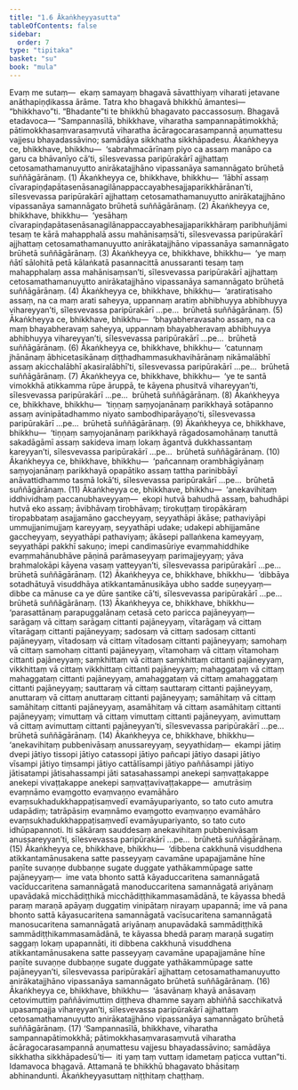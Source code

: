 ```yaml
---
title: "1.6 Ākaṅkheyyasutta"
tableOfContents: false
sidebar:
  order: 7
type: "tipitaka"
basket: "su"
book: "mula"
---
```



<DynamicBreadcrumb />

<Division number="64" book="mula">

<Paragraph number="153" book="mula">
Evaṃ me sutaṃ—  ekaṃ samayaṃ bhagavā sāvatthiyaṃ viharati jetavane anāthapiṇḍikassa ārāme. Tatra kho bhagavā bhikkhū āmantesi—  “bhikkhavo”ti. “Bhadante”ti te bhikkhū bhagavato paccassosuṃ. Bhagavā etadavoca—
</Paragraph>

<Paragraph number="154" book="mula">
“Sampannasīlā, bhikkhave, viharatha sampannapātimokkhā; pātimokkhasaṃvarasaṃvutā viharatha ācāragocarasampannā aṇumattesu vajjesu bhayadassāvino; samādāya sikkhatha sikkhāpadesu.
</Paragraph>

</Division>
<Division number="65" book="mula">

<Paragraph number="155" book="mula">
Ākaṅkheyya ce, bhikkhave, bhikkhu—  ‘sabrahmacārīnaṃ piyo ca assaṃ manāpo ca garu ca bhāvanīyo cā’ti, sīlesvevassa paripūrakārī ajjhattaṃ cetosamathamanuyutto anirākatajjhāno vipassanāya samannāgato brūhetā suññāgārānaṃ. (1)
</Paragraph>

<Paragraph number="156" book="mula">
Ākaṅkheyya ce, bhikkhave, bhikkhu—  ‘lābhī assaṃ cīvarapiṇḍapātasenāsanagilānappaccayabhesajjaparikkhārānan’ti, sīlesvevassa paripūrakārī ajjhattaṃ cetosamathamanuyutto anirākatajjhāno vipassanāya samannāgato brūhetā suññāgārānaṃ. (2)
</Paragraph>

<Paragraph number="157" book="mula">
Ākaṅkheyya ce, bhikkhave, bhikkhu—  ‘yesāhaṃ cīvarapiṇḍapātasenāsanagilānappaccayabhesajjaparikkhāraṃ paribhuñjāmi tesaṃ te kārā mahapphalā assu mahānisaṃsā’ti, sīlesvevassa paripūrakārī ajjhattaṃ cetosamathamanuyutto anirākatajjhāno vipassanāya samannāgato brūhetā suññāgārānaṃ. (3)
</Paragraph>

<Paragraph number="158" book="mula">
Ākaṅkheyya ce, bhikkhave, bhikkhu—  ‘ye maṃ ñātī sālohitā petā kālaṅkatā pasannacittā anussaranti tesaṃ taṃ mahapphalaṃ assa mahānisaṃsan’ti, sīlesvevassa paripūrakārī ajjhattaṃ cetosamathamanuyutto anirākatajjhāno vipassanāya samannāgato brūhetā suññāgārānaṃ. (4)
</Paragraph>

</Division>
<Division number="66" book="mula">

<Paragraph number="159" book="mula">
Ākaṅkheyya ce, bhikkhave, bhikkhu—  ‘aratiratisaho assaṃ, na ca maṃ arati saheyya, uppannaṃ aratiṃ abhibhuyya abhibhuyya vihareyyan’ti, sīlesvevassa paripūrakārī …pe…  brūhetā suññāgārānaṃ. (5)
</Paragraph>

<Paragraph number="160" book="mula">
Ākaṅkheyya ce, bhikkhave, bhikkhu—  ‘bhayabheravasaho assaṃ, na ca maṃ bhayabheravaṃ saheyya, uppannaṃ bhayabheravaṃ abhibhuyya abhibhuyya vihareyyan’ti, sīlesvevassa paripūrakārī …pe…  brūhetā suññāgārānaṃ. (6)
</Paragraph>

<Paragraph number="161" book="mula">
Ākaṅkheyya ce, bhikkhave, bhikkhu—  ‘catunnaṃ jhānānaṃ ābhicetasikānaṃ diṭṭhadhammasukhavihārānaṃ nikāmalābhī assaṃ akicchalābhī akasiralābhī’ti, sīlesvevassa paripūrakārī …pe…  brūhetā suññāgārānaṃ. (7)
</Paragraph>

<Paragraph number="162" book="mula">
Ākaṅkheyya ce, bhikkhave, bhikkhu—  ‘ye te santā vimokkhā atikkamma rūpe āruppā, te kāyena phusitvā vihareyyan’ti, sīlesvevassa paripūrakārī …pe…  brūhetā suññāgārānaṃ. (8)
</Paragraph>

</Division>
<Division number="67" book="mula">

<Paragraph number="163" book="mula">
Ākaṅkheyya ce, bhikkhave, bhikkhu—  ‘tiṇṇaṃ saṃyojanānaṃ parikkhayā sotāpanno assaṃ avinipātadhammo niyato sambodhiparāyaṇo’ti, sīlesvevassa paripūrakārī …pe…  brūhetā suññāgārānaṃ. (9)
</Paragraph>

<Paragraph number="164" book="mula">
Ākaṅkheyya ce, bhikkhave, bhikkhu—  ‘tiṇṇaṃ saṃyojanānaṃ parikkhayā rāgadosamohānaṃ tanuttā sakadāgāmī assaṃ sakideva imaṃ lokaṃ āgantvā dukkhassantaṃ kareyyan’ti, sīlesvevassa paripūrakārī …pe…  brūhetā suññāgārānaṃ. (10)
</Paragraph>

<Paragraph number="165" book="mula">
Ākaṅkheyya ce, bhikkhave, bhikkhu—  ‘pañcannaṃ orambhāgiyānaṃ saṃyojanānaṃ parikkhayā opapātiko assaṃ tattha parinibbāyī anāvattidhammo tasmā lokā’ti, sīlesvevassa paripūrakārī …pe…  brūhetā suññāgārānaṃ. (11)
</Paragraph>

</Division>
<Division number="68" book="mula">

<Paragraph number="166" book="mula">
Ākaṅkheyya ce, bhikkhave, bhikkhu—  ‘anekavihitaṃ iddhividhaṃ paccanubhaveyyaṃ—  ekopi hutvā bahudhā assaṃ, bahudhāpi hutvā eko assaṃ; āvibhāvaṃ tirobhāvaṃ; tirokuṭṭaṃ tiropākāraṃ tiropabbataṃ asajjamāno gaccheyyaṃ, seyyathāpi ākāse; pathaviyāpi ummujjanimujjaṃ kareyyaṃ, seyyathāpi udake; udakepi abhijjamāne gaccheyyaṃ, seyyathāpi pathaviyaṃ; ākāsepi pallaṅkena kameyyaṃ, seyyathāpi pakkhī sakuṇo; imepi candimasūriye evaṃmahiddhike evaṃmahānubhāve pāṇinā parāmaseyyaṃ parimajjeyyaṃ; yāva brahmalokāpi kāyena vasaṃ vatteyyan’ti, sīlesvevassa paripūrakārī …pe…  brūhetā suññāgārānaṃ. (12)
</Paragraph>

<Paragraph number="167" book="mula">
Ākaṅkheyya ce, bhikkhave, bhikkhu—  ‘dibbāya sotadhātuyā visuddhāya atikkantamānusikāya ubho sadde suṇeyyaṃ—  dibbe ca mānuse ca ye dūre santike cā’ti, sīlesvevassa paripūrakārī …pe…  brūhetā suññāgārānaṃ. (13)
</Paragraph>

<Paragraph number="168" book="mula">
Ākaṅkheyya ce, bhikkhave, bhikkhu—  ‘parasattānaṃ parapuggalānaṃ cetasā ceto paricca pajāneyyaṃ—  sarāgaṃ vā cittaṃ sarāgaṃ cittanti pajāneyyaṃ, vītarāgaṃ vā cittaṃ vītarāgaṃ cittanti pajāneyyaṃ; sadosaṃ vā cittaṃ sadosaṃ cittanti pajāneyyaṃ, vītadosaṃ vā cittaṃ vītadosaṃ cittanti pajāneyyaṃ; samohaṃ vā cittaṃ samohaṃ cittanti pajāneyyaṃ, vītamohaṃ vā cittaṃ vītamohaṃ cittanti pajāneyyaṃ; saṃkhittaṃ vā cittaṃ saṃkhittaṃ cittanti pajāneyyaṃ, vikkhittaṃ vā cittaṃ vikkhittaṃ cittanti pajāneyyaṃ; mahaggataṃ vā cittaṃ mahaggataṃ cittanti pajāneyyaṃ, amahaggataṃ vā cittaṃ amahaggataṃ cittanti pajāneyyaṃ; sauttaraṃ vā cittaṃ sauttaraṃ cittanti pajāneyyaṃ, anuttaraṃ vā cittaṃ anuttaraṃ cittanti pajāneyyaṃ; samāhitaṃ vā cittaṃ samāhitaṃ cittanti pajāneyyaṃ, asamāhitaṃ vā cittaṃ asamāhitaṃ cittanti pajāneyyaṃ; vimuttaṃ vā cittaṃ vimuttaṃ cittanti pajāneyyaṃ, avimuttaṃ vā cittaṃ avimuttaṃ cittanti pajāneyyan’ti, sīlesvevassa paripūrakārī …pe…  brūhetā suññāgārānaṃ. (14)
</Paragraph>

<Paragraph number="169" book="mula">
Ākaṅkheyya ce, bhikkhave, bhikkhu—  ‘anekavihitaṃ pubbenivāsaṃ anussareyyaṃ, seyyathidaṃ—  ekampi jātiṃ dvepi jātiyo tissopi jātiyo catassopi jātiyo pañcapi jātiyo dasapi jātiyo vīsampi jātiyo tiṃsampi jātiyo cattālīsampi jātiyo paññāsampi jātiyo jātisatampi jātisahassampi jāti satasahassampi anekepi saṃvaṭṭakappe anekepi vivaṭṭakappe anekepi saṃvaṭṭavivaṭṭakappe—  amutrāsiṃ evaṃnāmo evaṃgotto evaṃvaṇṇo evamāhāro evaṃsukhadukkhappaṭisaṃvedī evamāyupariyanto, so tato cuto amutra udapādiṃ; tatrāpāsiṃ evaṃnāmo evaṃgotto evaṃvaṇṇo evamāhāro evaṃsukhadukkhappaṭisaṃvedī evamāyupariyanto, so tato cuto idhūpapannoti. Iti sākāraṃ sauddesaṃ anekavihitaṃ pubbenivāsaṃ anussareyyan’ti, sīlesvevassa paripūrakārī …pe…  brūhetā suññāgārānaṃ. (15)
</Paragraph>

<Paragraph number="170" book="mula">
Ākaṅkheyya ce, bhikkhave, bhikkhu—  ‘dibbena cakkhunā visuddhena atikkantamānusakena satte passeyyaṃ cavamāne upapajjamāne hīne paṇīte suvaṇṇe dubbaṇṇe sugate duggate yathākammūpage satte pajāneyyaṃ—  ime vata bhonto sattā kāyaduccaritena samannāgatā vacīduccaritena samannāgatā manoduccaritena samannāgatā ariyānaṃ upavādakā micchādiṭṭhikā micchādiṭṭhikammasamādānā, te kāyassa bhedā paraṃ maraṇā apāyaṃ duggatiṃ vinipātaṃ nirayaṃ upapannā; ime vā pana bhonto sattā kāyasucaritena samannāgatā vacīsucaritena samannāgatā manosucaritena samannāgatā ariyānaṃ anupavādakā sammādiṭṭhikā sammādiṭṭhikammasamādānā, te kāyassa bhedā paraṃ maraṇā sugatiṃ saggaṃ lokaṃ upapannāti, iti dibbena cakkhunā visuddhena atikkantamānusakena satte passeyyaṃ cavamāne upapajjamāne hīne paṇīte suvaṇṇe dubbaṇṇe sugate duggate yathākammūpage satte pajāneyyan’ti, sīlesvevassa paripūrakārī ajjhattaṃ cetosamathamanuyutto anirākatajjhāno vipassanāya samannāgato brūhetā suññāgārānaṃ. (16)
</Paragraph>

</Division>
<Division number="69" book="mula">

<Paragraph number="171" book="mula">
Ākaṅkheyya ce, bhikkhave, bhikkhu—  ‘āsavānaṃ khayā anāsavaṃ cetovimuttiṃ paññāvimuttiṃ diṭṭheva dhamme sayaṃ abhiññā sacchikatvā upasampajja vihareyyan’ti, sīlesvevassa paripūrakārī ajjhattaṃ cetosamathamanuyutto anirākatajjhāno vipassanāya samannāgato brūhetā suññāgārānaṃ. (17)
</Paragraph>

<Paragraph number="172" book="mula">
‘Sampannasīlā, bhikkhave, viharatha sampannapātimokkhā; pātimokkhasaṃvarasaṃvutā viharatha ācāragocarasampannā aṇumattesu vajjesu bhayadassāvino; samādāya sikkhatha sikkhāpadesū’ti—  iti yaṃ taṃ vuttaṃ idametaṃ paṭicca vuttan”ti.
</Paragraph>

<Paragraph number="173" book="mula">
Idamavoca bhagavā. Attamanā te bhikkhū bhagavato bhāsitaṃ abhinandunti.

</Paragraph>
</Division>

<Paragraph number="174" type="center" book="mula">
Ākaṅkheyyasuttaṃ niṭṭhitaṃ chaṭṭhaṃ.
</Paragraph>